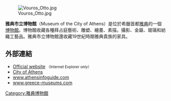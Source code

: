 [[File:Vouros_Otto.jpg|thumb]]

'''雅典市立博物館'''（Museum of the City of Athens）是位於希臘首都[[雅典|雅典]]的一個[[博物館|博物館]]。博物館收藏各種拜占庭藝術、雕塑、繪畫、素描，攝影、金屬、玻璃和紡織工藝品。雅典市立博物館還收藏19世紀時期雅典貴族的家具。
==外部連結==
*[http://www.athenscitymuseum.gr/ Official website] <small>（Internet Explorer only）</small>
*[https://web.archive.org/web/20110708093402/http://www.breathtakingathens.com/node/4711 City of Athens]
*[http://www.athensinfoguide.com/wtsmuseums/muscityofathens.htm www.athensinfoguide.com]
*[https://web.archive.org/web/20080510144411/http://www.greece-museums.com/museum/115/ www.greece-museums.com]
{{coord|37|58|43.85|N|23|43|53.5|E|display=title}}
[[Category:雅典博物館|Category:雅典博物館]]